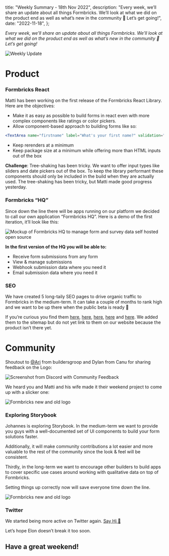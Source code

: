 
  title: "Weekly Summary - 18th Nov 2022",
  description:
    "Every week, we’ll share an update about all things Formbricks. We’ll look at what we did on the product end as well as what’s new in the community 👋 Let’s get going!",
  date: "2022-11-18",
};

_Every week, we’ll share an update about all things Formbricks. We’ll look at what we did on the product end as well as what’s new in the community 👋 Let’s get going!_

<Image src={HeaderImage} alt="Weekly Update" className="rounded-lg" />

# Product

### Formbricks React

Matti has been working on the first release of the Formbricks React Library. Here are the objectives:

- Make it as easy as possible to build forms in react even with more complex components like ratings or color pickers.
- Allow component-based approach to building forms like so:

```jsx
<TextArea name="firstname" label="What's your first name?" validation="required” />
```

- Keep rerenders at a minimum
- Keep package size at a minimum while offering more than HTML inputs out of the box

**Challenge**: Tree-shaking has been tricky. We want to offer input types like sliders and date pickers out of the box. To keep the library performant these components should only be included in the build when they are actually used. The tree-shaking has been tricky, but Matti made good progress yesterday.

### Formbricks “HQ”

Since down the line there will be apps running on our platform we decided to call our own application “Formbricks HQ”. Here is a demo of the first iteration, it’ll look like this:

<Image
  src={Mockup}
  alt="Mockup of Formbricks HQ to manage form and survey data self hosted open source"
  className="rounded-lg"
/>

**In the first version of the HQ you will be able to:**

- Receive form submissions from any form
- View & manage submissions
- Webhook submission data where you need it
- Email submission data where you need it

### SEO

We have created 5 long-taily SEO pages to drive organic traffic to Formbricks in the medium-term. It can take a couple of months to rank high and we want to be up there when the public beta is ready 🚀

If you’re curious you find them [here](/best-react-form-library-2023), [here](/vs-formspree), [here](/vs-google-forms), [here](/vs-ohmyform) and [here](/vs-react-hook-form). We added them to the sitemap but do not yet link to them on our website because the product isn’t there yet.

##

# Community

Shoutout to [@Ari](https://twitter.com/aridutilh) from buildersgroop and Dylan from Canu for sharing feedback on the Logo:

<Image src={Community} alt="Screenshot from Discord with Community Feedback" className="rounded-lg" />

We heard you and Matti and his wife made it their weekend project to come up with a slicker one:

<Image src={NewLogo} alt="Formbricks new and old logo" className="rounded-lg" />

### Exploring Storybook

Johannes is exploring Storybook. In the medium-term we want to provide you guys with a well-documented set of UI components to build your form solutions faster.

Additionally, it will make community contributions a lot easier and more valuable to the rest of the community since the look & feel will be consistent.

Thirdly, in the long-term we want to encourage other builders to build apps to cover specific use cases around working with qualitative data on top of Formbricks.

Setting things up correctly now will save everyone time down the line.

<Image src={Storybook} alt="Formbricks new and old logo" className="rounded-lg" />

### Twitter

We started being more active on Twitter again. [Say Hi 👋](https://twitter.com/formbricks)

Let’s hope Elon doesn’t break it too soon.

## Have a great weekend!

